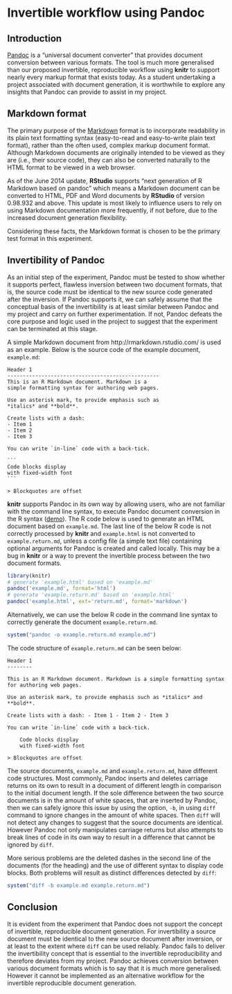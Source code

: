 Invertible workflow using Pandoc
===============================

Introduction
------------
[Pandoc](http://johnmacfarlane.net/pandoc/) is a "universal document converter" that provides document conversion between various formats. The tool is much more generalised than our proposed invertible, reproducible workflow using **knitr** to support nearly every markup format that exists today. As a student undertaking a project associated with document generation, it is worthwhile to explore any insights that Pandoc can provide to assist in my project. 

Markdown format
---------------
The primary purpose of the [Markdown](http://daringfireball.net/projects/markdown/) format is to incorporate readability in its plain text formatting syntax (easy-to-read and easy-to-write plain text format), rather than the often used, complex markup document format. Although Markdown documents are originally intended to be viewed as they are (i.e., their source code), they can also be converted naturally  to the HTML format to be viewed in a web browser.

As of the June 2014 update, **RStudio** supports "next generation of R Markdown based on pandoc" which means a Markdown document can be converted to HTML, PDF and Word documents by **RStudio** of version 0.98.932 and above. This update is most likely to influence users to rely on using Markdown documentation more frequently, if not before, due to the increased document generation flexibility.

Considering these facts, the Markdown format is chosen to be the primary test format in this experiment.

Invertibility of Pandoc
-----------------------
As an initial step of the experiment, Pandoc must be tested to show whether it supports perfect, flawless inversion between two document formats, that is, the source code must be identical to the new source code generated after the inversion. If Pandoc supports it, we can safely assume that the conceptual basis of the invertibility is at least similar between Pandoc and my project and carry on further experimentation. If not, Pandoc defeats the core purpose and logic used in the project to suggest that the experiment can be terminated at this stage.

A simple Markdown document from http://rmarkdown.rstudio.com/ is used as an example. Below is the source code of the example document, `example.md`:

    Header 1
    -------------------------------------------------
    This is an R Markdown document. Markdown is a
    simple formatting syntax for authoring web pages.
    
    Use an asterisk mark, to provide emphasis such as
    *italics* and **bold**.
    
    Create lists with a dash:
    - Item 1
    - Item 2
    - Item 3
    
    You can write `in-line` code with a back-tick.
    
    ```
    Code blocks display
    with fixed-width font
    ```
    
    > Blockquotes are offset
    

**knitr** supports Pandoc in its own way by allowing users, who are not familiar with the command line syntax, to execute Pandoc document conversion in the R syntax ([demo](http://yihui.name/knitr/demo/pandoc/)). The R code below is used to generate an HTML document based on `example.md`. The last line of the below R code is not correctly processed by **knitr** and `example.html` is not converted to `example.return.md`, unless a config file (a simple text file) containing optional arguments for Pandoc is created and called locally. This may be a bug in **knitr** or a way to prevent the invertible process between the two document formats.

```r
library(knitr)
# generate 'example.html' based on 'example.md'
pandoc('example.md', format='html')
# generate 'example.return.md' based on 'example.html'
pandoc('example.html', ext='return.md', format='markdown')
```

Alternatively, we can use the below R code in the command line syntax to correctly generate the document `example.return.md`.

```r
system("pandoc -o example.return.md example.md")
```

The code structure of `example.return.md` can be seen below:

    Header 1
    --------
    
    This is an R Markdown document. Markdown is a simple formatting syntax
    for authoring web pages.
    
    Use an asterisk mark, to provide emphasis such as *italics* and
    **bold**.
    
    Create lists with a dash: - Item 1 - Item 2 - Item 3
    
    You can write `in-line` code with a back-tick.
    
        Code blocks display
        with fixed-width font
    
    > Blockquotes are offset
    
    

The source documents, `example.md` and `example.return.md`, have different code structures. Most commonly, Pandoc inserts and deletes carriage returns on its own to result in a document of different length in comparison to the initial document length. If the sole difference between the two source documents is in the amount of white spaces, that are inserted by Pandoc, then we can safely ignore this issue by using the option, `-b`, in using `diff` command to ignore changes in the amount of white spaces. Then `diff` will not detect any changes to suggest that the source documents are identical. However Pandoc not only manipulates carriage returns but also attempts to break lines of code in its own way to result in a difference that cannot be ignored by `diff`.

More serious problems are the deleted dashes in the second line of the documents (for the heading) and the use of different syntax to display code blocks. Both problems will result as distinct differences detected by `diff`:

```r
system("diff -b example.md example.return.md")
```

Conclusion
----------
It is evident from the experiment that Pandoc does not support the concept of invertible, reproducible document generation. For invertibility a source document must be identical to the new source document after inversion, or at least to the extent where `diff` can be used reliably. Pandoc fails to deliver the invertibility concept that is essential to the invertible reproducibility and therefore deviates from my project. Pandoc achieves conversion between various document formats which is to say that it is much more generalised. However it cannot be implemented as an alternative workflow for the invertible reproducible document generation.


